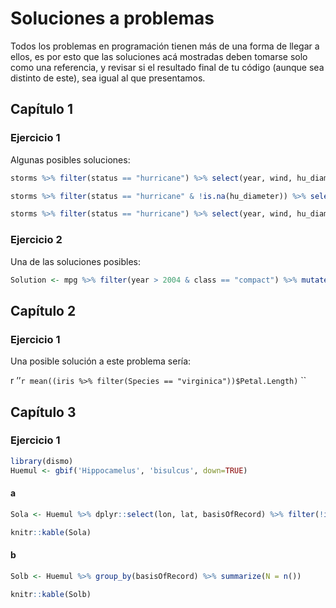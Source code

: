 # Soluciones a problemas {#soluciones}

Todos los problemas en programación tienen más de una forma de llegar a ellos, es por esto que las soluciones acá mostradas deben tomarse solo como una referencia, y revisar si el resultado final de tu código (aunque sea distinto de este), sea igual al que presentamos.

## Capítulo 1

### Ejercicio 1

Algunas posibles soluciones:

```r
storms %>% filter(status == "hurricane") %>% select(year, wind, hu_diameter) %>% group_by(year) %>% summarize_all(mean)
```

```r
storms %>% filter(status == "hurricane" & !is.na(hu_diameter)) %>% select(year, wind, hu_diameter) %>% group_by(year) %>% summarize_all(mean)
```

```r
storms %>% filter(status == "hurricane") %>% select(year, wind, hu_diameter) %>% group_by(year) %>% summarize_all(funs(mean), na.rm = TRUE)
```


### Ejercicio 2

Una de las soluciones posibles:

```r
Solution <- mpg %>% filter(year > 2004 & class == "compact") %>% mutate(kpl = (cty*1.609)/3.78541)
```

## Capítulo 2

### Ejercicio 1

Una posible solución a este problema sería:

`` ``r ''`r mean((iris %>% filter(Species == "virginica"))$Petal.Length)` ``

## Capítulo 3

### Ejercicio 1

```r
library(dismo)
Huemul <- gbif('Hippocamelus', 'bisulcus', down=TRUE)
```

#### a

```r
Sola <- Huemul %>% dplyr::select(lon, lat, basisOfRecord) %>% filter(!is.na(lat) & !is.na(lon))
```

```r
knitr::kable(Sola)
```

#### b

```r
Solb <- Huemul %>% group_by(basisOfRecord) %>% summarize(N = n())
```


```r
knitr::kable(Solb)
```

